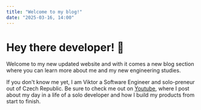 ```yaml
---
title: "Welcome to my blog!"
date: "2025-03-16, 14:00"
---
```


# Hey there developer! 👋

Welcome to my new updated website and with it comes a new blog section where you can learn more about me and my new engineering studies.

If you don't know me yet, I am Viktor a Software Engineer and solo-preneur out of Czech Republic. Be sure to check me out on [Youtube](https://www.youtube.com/@withviktor), where I post about my day in a life of a solo developer and how I build my products from start to finish.